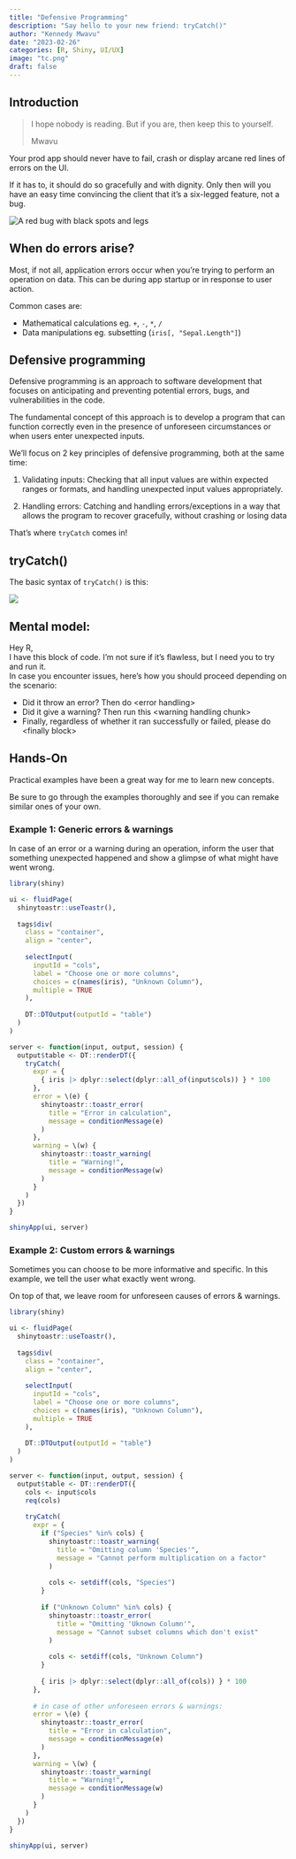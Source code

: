 ```yaml
---
title: "Defensive Programming"
description: "Say hello to your new friend: tryCatch()"
author: "Kennedy Mwavu"
date: "2023-02-26"
categories: [R, Shiny, UI/UX]
image: "tc.png"
draft: false
---
```


## Introduction

<blockquote class="blockquote text-right text-black">
<p class="mb-4">I hope nobody is reading. But if you are, then keep this to yourself.</p>
<footer class="blockquote-footer">Mwavu</footer>
</blockquote>

Your prod app should never have to fail, crash or display arcane red lines 
of errors on the UI. 

If it has to, it should do so gracefully and with dignity.
Only then will you have an easy time convincing the client that it's a 
six-legged feature, not a bug.

<div class="d-flex justify-content-center">
  <img src="bug.png" alt="A red bug with black spots and legs">
</div>

## When do errors arise?

Most, if not all, application errors occur when you're trying to perform an
operation on data. This can be during app startup or 
in response to user action.

Common cases are:

- Mathematical calculations eg. `+`, `-`, `*`, `/`
- Data manipulations eg. subsetting (`iris[, "Sepal.Length"]`)

## Defensive programming

Defensive programming is an approach to software development that 
focuses on anticipating and preventing potential errors, bugs, and 
vulnerabilities in the code.

The fundamental concept of this approach is to develop a program that can function correctly even in the presence of unforeseen circumstances or when users enter unexpected inputs.

We'll focus on 2 key principles of defensive programming, both at the same time:

1. Validating inputs: Checking that all input values are within 
expected ranges or formats, and handling unexpected input values 
appropriately.

2. Handling errors: Catching and handling errors/exceptions in a way
that allows the program to recover gracefully, without crashing or 
losing data

That's where `tryCatch` comes in!

## tryCatch()

The basic syntax of `tryCatch()` is this:

![](trycatch.svg)

::: {.callout-tip collapse="false"}
## Mental model:

Hey R,<br>
I have this block of code. I'm not sure if it's flawless, but I need you to try
and run it. <br>
In case you encounter issues, here's how you should proceed depending on the
scenario:

- Did it throw an error? Then do &lt;error handling&gt;
- Did it give a warning? Then run this &lt;warning handling chunk&gt;
- Finally, regardless of whether it ran successfully or failed, please
do &lt;finally block&gt;
:::

## Hands-On

Practical examples have been a great way for me to learn new concepts.

Be sure to go through the examples thoroughly and see if you can remake 
similar ones of your own.

### Example 1: Generic errors & warnings

In case of an error or a warning during an operation, inform the user that
something unexpected happened and show a glimpse of what might have went wrong.

```r
library(shiny)

ui <- fluidPage(
  shinytoastr::useToastr(),
  
  tags$div(
    class = "container",
    align = "center",
    
    selectInput(
      inputId = "cols",
      label = "Choose one or more columns",
      choices = c(names(iris), "Unknown Column"),
      multiple = TRUE
    ),
    
    DT::DTOutput(outputId = "table")
  )
)

server <- function(input, output, session) {
  output$table <- DT::renderDT({
    tryCatch(
      expr = {
        { iris |> dplyr::select(dplyr::all_of(input$cols)) } * 100
      },
      error = \(e) {
        shinytoastr::toastr_error(
          title = "Error in calculation",
          message = conditionMessage(e)
        )
      },
      warning = \(w) {
        shinytoastr::toastr_warning(
          title = "Warning!",
          message = conditionMessage(w)
        )
      }
    )
  })
}

shinyApp(ui, server)
```

### Example 2: Custom errors & warnings

Sometimes you can choose to be more informative and specific. In this example,
we tell the user what exactly went wrong.

On top of that, we leave room for unforeseen causes of errors & warnings.

```r
library(shiny)

ui <- fluidPage(
  shinytoastr::useToastr(),
  
  tags$div(
    class = "container",
    align = "center",
    
    selectInput(
      inputId = "cols",
      label = "Choose one or more columns",
      choices = c(names(iris), "Unknown Column"),
      multiple = TRUE
    ),
    
    DT::DTOutput(outputId = "table")
  )
)

server <- function(input, output, session) {
  output$table <- DT::renderDT({
    cols <- input$cols
    req(cols)
    
    tryCatch(
      expr = {
        if ("Species" %in% cols) {
          shinytoastr::toastr_warning(
            title = "Omitting column 'Species'",
            message = "Cannot perform multiplication on a factor"
          )
          
          cols <- setdiff(cols, "Species")
        }
        
        if ("Unknown Column" %in% cols) {
          shinytoastr::toastr_error(
            title = "Omitting 'Uknown Column'",
            message = "Cannot subset columns which don't exist"
          )
          
          cols <- setdiff(cols, "Unknown Column")
        }
        
        { iris |> dplyr::select(dplyr::all_of(cols)) } * 100
      },
      
      # in case of other unforeseen errors & warnings:
      error = \(e) {
        shinytoastr::toastr_error(
          title = "Error in calculation",
          message = conditionMessage(e)
        )
      },
      warning = \(w) {
        shinytoastr::toastr_warning(
          title = "Warning!",
          message = conditionMessage(w)
        )
      }
    )
  })
}

shinyApp(ui, server)
```

